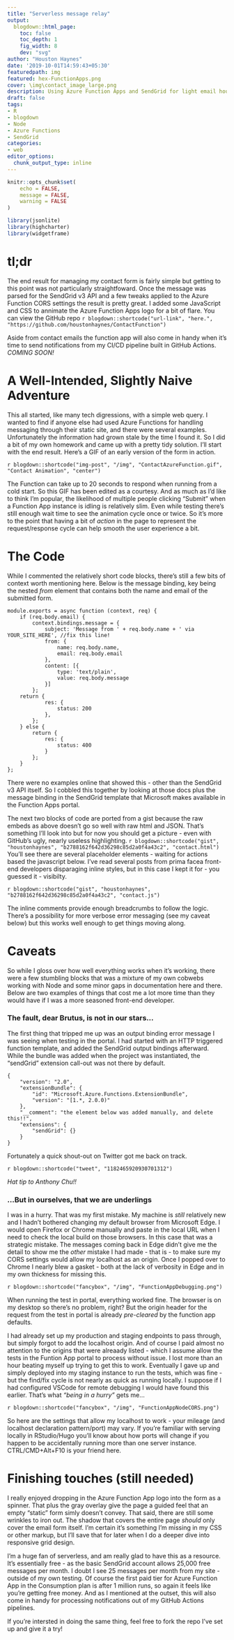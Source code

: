 ```yaml
---
title: "Serverless message relay"
output:
  blogdown::html_page:
    toc: false
    toc_depth: 1
    fig_width: 8
    dev: "svg"
author: "Houston Haynes"
date: '2019-10-01T14:59:43+05:30'
featuredpath: img
featured: hex-FunctionApps.png
cover: \img\contact_image_large.png
description: Using Azure Function Apps and SendGrid for light email housekeeping
draft: false
tags:
- R
- blogdown
- Node
- Azure Functions
- SendGrid
categories: 
- web
editor_options: 
  chunk_output_type: inline
---
```

```r
knitr::opts_chunk$set(
	echo = FALSE,
	message = FALSE,
	warning = FALSE
)

library(jsonlite)
library(highcharter)
library(widgetframe)
```
# tl;dr

The end result for managing my contact form is fairly simple but getting to this point was not particularly straightfoward. Once the message was parsed for the SendGrid v3 API and a few tweaks applied to the Azure Function CORS settings the result is pretty great. I added some JavaScript and CSS to annimate the Azure Function Apps logo for a bit of flare. You can view the GitHub repo `r blogdown::shortcode("url-link", "here.", "https://github.com/houstonhaynes/ContactFunction")` 

Aside from contact emails the function app  will also come in handy when it's time to send notifications from my CI/CD pipeline built in GitHub Actions. *COMING SOON!*

# A Well-Intended, Slightly Naive Adventure

This all started, like many tech digressions, with a simple web query. I wanted to find if anyone else had used Azure Functions for handling messaging through their static site, and there were several examples. Unfortunately the information had grown stale by the time I found it. So I did a bit of my own homework and came up with a pretty tidy solution. I'll start with the end result. Here's a GIF of an early version of the form in action.

`r blogdown::shortcode("img-post", "/img", "ContactAzureFunction.gif", "Contact Animation", "center")`

The Function can take up to 20 seconds to respond when running from a cold start. So this GIF has been edited as a courtesy. And as much as I'd like to think I'm popular, the likelihood of multiple people clicking "Submit" when a Function App instance is idling is relatively slim. Even while testing there's still enough wait time to see the animation cycle once or twice. So it's more to the point that having a bit of *action* in the page to represent the request/response cycle can help smooth the user experience a bit. 

# The Code

While I commented the relatively short code blocks, there's still a few bits of context worth mentioning here. Below is the message binding, key being the nested _from_ element that contains both the name and email of the submitted form.

<pre><code class="node">module.exports = async function (context, req) {
    if (req.body.email) {
        context.bindings.message = {
            subject: 'Message from ' + req.body.name + ' via YOUR_SITE_HERE', //fix this line!
            from: { 
                name: req.body.name, 
                email: req.body.email 
            },
            content: [{
                type: 'text/plain',
                value: req.body.message
            }]
        };
    return {
            res: {
                status: 200
            },
        };
    } else {
        return {
            res: {
                status: 400
            }
        };
    }
};</code></pre>

There were no examples online that showed this - other than the SendGrid v3 API itself. So I cobbled this together by looking at those docs plus the message binding in the SendGrid template that Microsoft makes available in the Function Apps portal. 

The next two blocks of code are ported from a gist because the raw embeds as above doesn't go so well with raw html and JSON. That's something I'll look into but for now you should get a picture - even with GitHub's ugly, nearly useless highlighting.
`r blogdown::shortcode("gist", "houstonhaynes", "b2788162f642d36298c85d2a0f4a43c2", "contact.html")`
You'll see there are several placeholder elements - waiting for actions based the javascript below. I've read several posts from prima facea front-end developers disparaging inline styles, but in this case I kept it for - you guessed it - visibilty.

`r blogdown::shortcode("gist", "houstonhaynes", "b2788162f642d36298c85d2a0f4a43c2", "contact.js")`

The inline comments provide enough breadcrumbs to follow the logic. There's a possibility for more verbose error messaging (see my caveat below) but this works well enough to get things moving along. 

# Caveats

So while I gloss over how well everything works when it's working, there were a few stumbling blocks that was a mixture of my own cobwebs working with Node and some minor gaps in documentation here and there. Below are two examples of things that cost me a lot more time than they would have if I was a more seasoned front-end developer.

### The fault, dear Brutus, is not in our stars... 

The first thing that tripped me up was an output binding error message I was seeing when testing in the portal. I had started with an HTTP triggered function template, and added the SendGrid output bindings afterward. While the bundle was added when the project was instantiated, the "sendGrid" extension call-out was not there by default.

<pre><code class="json">{
    "version": "2.0",
    "extensionBundle": {
        "id": "Microsoft.Azure.Functions.ExtensionBundle",
        "version": "[1.*, 2.0.0)"
    },
    "__comment": "the element below was added manually, and delete this!!",
    "extensions": {
        "sendGrid": {}
    }
}</code></pre>

Fortunately a quick shout-out on Twitter got me back on track.

`r blogdown::shortcode("tweet", "1182465920930701312")`

_Hat tip to Anthony Chu!!_

### ...But in ourselves, that we are underlings

I was in a hurry. That was my first mistake. My machine is _still_ relatively new and I hadn't bothered changing my default browser from Microsoft Edge. I would open Firefox or Chrome manually and paste in the local URL when I need to check the local build on those browsers. In this case that was a strategic mistake. The messages coming back in Edge didn't give me the detail to show me the *other* mistake I had made - that is - to make sure my CORS settings would allow my localhost as an origin. Once I popped over to Chrome I nearly blew a gasket - both at the lack of verbosity in Edge and in my own thickness for missing this.

`r blogdown::shortcode("fancybox", "/img", "FunctionAppDebugging.png")`

When running the test in portal, everything worked fine. The browser is on my desktop so there's no problem, right? But the origin header for the request from the test in portal is already _pre-cleared_ by the function app defaults.

I had already set up my production and staging endpoints to pass through, but simply forgot to add the localhost origin. And of course I paid almost no attention to the origins that were alreaady listed - which I assume allow the tests in the Funtion App portal to process without issue. I lost more than an hour beating myself up trying to get this to work. Eventually I gave up and simply deployed into my staging instance to run the tests, which was fine - but the find/fix cycle is not nearly as quick as running locally. I suppose if I had configured VSCode for remote debugging I would have found this earlier. That's what _"being in a hurry"_ gets me...

`r blogdown::shortcode("fancybox", "/img", "FunctionAppNodeCORS.png")`

So here are the settings that allow my localhost to work - your mileage (and localhost declaration pattern/port) may vary. If you're familiar with serving locally in RStudio/Hugo you'll know about how ports will change if you happen to be accidentally running more than one server instance. CTRL/CMD+Alt+F10 is your friend here.

# Finishing touches (still needed)

I really enjoyed dropping in the Azure Function App logo into the form as a spinner. That plus the gray overlay give the page a guided feel that an empty "static" form simly doesn't convey. That said, there are still some wrinkles to iron out. The shadow that covers the entire page *should* only cover the email form itself. I'm certain it's something I'm missing in my CSS or other markup, but I'll save that for later when I do a deeper dive into responsive grid design.

I'm a huge fan of serverless, and am really glad to have this as a resource. It's essentially free - as the basic SendGrid account allows 25,000 free messages per month. I doubt I see 25 messages per month from my site - outside of my own testing. Of course the first paid tier for Azure Function App in the Consumption plan is after 1 million runs, so again it feels like you're getting free money. And as I mentioned at the outset, this will also come in handy for processing notifications out of my GitHub Actions pipelines. 

If you're intersted in doing the same thing, feel free to fork the repo I've set up and give it a try!